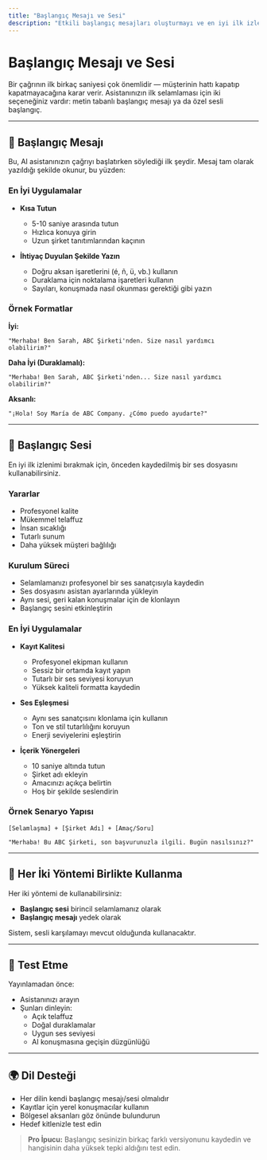 ```yaml
---
title: "Başlangıç Mesajı ve Sesi"
description: "Etkili başlangıç mesajları oluşturmayı ve en iyi ilk izlenimi bırakmak için özel ses dosyalarını kullanmayı öğrenin."
---
```


# Başlangıç Mesajı ve Sesi

Bir çağrının ilk birkaç saniyesi çok önemlidir — müşterinin hattı kapatıp kapatmayacağına karar verir. Asistanınızın ilk selamlaması için iki seçeneğiniz vardır: metin tabanlı başlangıç mesajı ya da özel sesli başlangıç.

---

## 📝 Başlangıç Mesajı

Bu, AI asistanınızın çağrıyı başlatırken söylediği ilk şeydir. Mesaj tam olarak yazıldığı şekilde okunur, bu yüzden:

### En İyi Uygulamalar

- **Kısa Tutun**  
  - 5-10 saniye arasında tutun  
  - Hızlıca konuya girin  
  - Uzun şirket tanıtımlarından kaçının  

- **İhtiyaç Duyulan Şekilde Yazın**  
  - Doğru aksan işaretlerini (é, ñ, ü, vb.) kullanın  
  - Duraklama için noktalama işaretleri kullanın  
  - Sayıları, konuşmada nasıl okunması gerektiği gibi yazın  

### Örnek Formatlar

**İyi:**
```
"Merhaba! Ben Sarah, ABC Şirketi'nden. Size nasıl yardımcı olabilirim?"
```

**Daha İyi (Duraklamalı):**
```
"Merhaba! Ben Sarah, ABC Şirketi'nden... Size nasıl yardımcı olabilirim?"
```

**Aksanlı:**
```
"¡Hola! Soy María de ABC Company. ¿Cómo puedo ayudarte?"
```

---

## 🎤 Başlangıç Sesi

En iyi ilk izlenimi bırakmak için, önceden kaydedilmiş bir ses dosyasını kullanabilirsiniz.

### Yararlar

- Profesyonel kalite  
- Mükemmel telaffuz  
- İnsan sıcaklığı  
- Tutarlı sunum  
- Daha yüksek müşteri bağlılığı  

### Kurulum Süreci

- Selamlamanızı profesyonel bir ses sanatçısıyla kaydedin  
- Ses dosyasını asistan ayarlarında yükleyin  
- Aynı sesi, geri kalan konuşmalar için de klonlayın  
- Başlangıç sesini etkinleştirin  

### En İyi Uygulamalar

- **Kayıt Kalitesi**  
  - Profesyonel ekipman kullanın  
  - Sessiz bir ortamda kayıt yapın  
  - Tutarlı bir ses seviyesi koruyun  
  - Yüksek kaliteli formatta kaydedin  

- **Ses Eşleşmesi**  
  - Aynı ses sanatçısını klonlama için kullanın  
  - Ton ve stil tutarlılığını koruyun  
  - Enerji seviyelerini eşleştirin  

- **İçerik Yönergeleri**  
  - 10 saniye altında tutun  
  - Şirket adı ekleyin  
  - Amacınızı açıkça belirtin  
  - Hoş bir şekilde seslendirin  

### Örnek Senaryo Yapısı

```
[Selamlaşma] + [Şirket Adı] + [Amaç/Soru]

"Merhaba! Bu ABC Şirketi, son başvurunuzla ilgili. Bugün nasılsınız?"
```

---

## 🔄 Her İki Yöntemi Birlikte Kullanma

Her iki yöntemi de kullanabilirsiniz:

- **Başlangıç sesi** birincil selamlamanız olarak  
- **Başlangıç mesajı** yedek olarak  

Sistem, sesli karşılamayı mevcut olduğunda kullanacaktır.

---

## 🧪 Test Etme

Yayınlamadan önce:

- Asistanınızı arayın  
- Şunları dinleyin:
  - Açık telaffuz  
  - Doğal duraklamalar  
  - Uygun ses seviyesi  
  - AI konuşmasına geçişin düzgünlüğü  

---

## 🌍 Dil Desteği

- Her dilin kendi başlangıç mesajı/sesi olmalıdır  
- Kayıtlar için yerel konuşmacılar kullanın  
- Bölgesel aksanları göz önünde bulundurun  
- Hedef kitlenizle test edin  

> **Pro İpucu:** Başlangıç sesinizin birkaç farklı versiyonunu kaydedin ve hangisinin daha yüksek tepki aldığını test edin.
